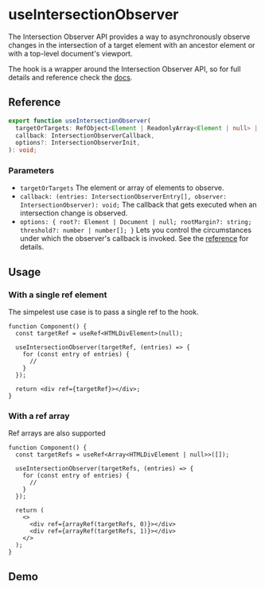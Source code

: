 
<Meta title="hooks/useIntersectionObserver" />

# useIntersectionObserver

The Intersection Observer API provides a way to asynchronously observe changes in the intersection
of a target element with an ancestor element or with a top-level document's viewport.

The hook is a wrapper around the Intersection Observer API, so for full details and reference check
the [docs](https://developer.mozilla.org/en-US/docs/Web/API/Intersection_Observer_API).

## Reference

```ts
export function useIntersectionObserver(
  targetOrTargets: RefObject<Element | ReadonlyArray<Element | null> | null>,
  callback: IntersectionObserverCallback,
  options?: IntersectionObserverInit,
): void;
```

### Parameters

- `targetOrTargets` The element or array of elements to observe.
- `callback: (entries: IntersectionObserverEntry[], observer: IntersectionObserver): void;` The
  callback that gets executed when an intersection change is observed.
- `options: { root?: Element | Document | null; rootMargin?: string; threshold?: number | number[]; }`
  Lets you control the circumstances under which the observer's callback is invoked. See the
  [reference](https://developer.mozilla.org/en-US/docs/Web/API/Intersection_Observer_API#creating_an_intersection_observer)
  for details.

## Usage

### With a single ref element

The simpelest use case is to pass a single ref to the hook.

```tsx
function Component() {
  const targetRef = useRef<HTMLDivElement>(null);

  useIntersectionObserver(targetRef, (entries) => {
    for (const entry of entries) {
      //
    }
  });

  return <div ref={targetRef}></div>;
}
```

### With a ref array

Ref arrays are also supported

```tsx
function Component() {
  const targetRefs = useRef<Array<HTMLDivElement | null>>([]);

  useIntersectionObserver(targetRefs, (entries) => {
    for (const entry of entries) {
      //
    }
  });

  return (
    <>
      <div ref={arrayRef(targetRefs, 0)}></div>
      <div ref={arrayRef(targetRefs, 1)}></div>
    </>
  );
}
```

## Demo

<Canvas of={stories.WithRefs} />
